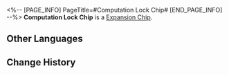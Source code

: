 <%-- [PAGE_INFO]
PageTitle=#Computation Lock Chip#
[END_PAGE_INFO] --%>
{{Item Infobox
|id          = 250228
|image       = Item Computation Lock Chip.png
|type        = Expansion Chip
|invCategory = 
|rarity      = 4
|effect      = Greatly increases ATK, but disables Ultimate.
|description = A game item in Aetherium Wars. Aether Spirits will gain a special enhanced ability after equipping it.
}}
'''Computation Lock Chip''' is a [[Expansion Chip]].

==Other Languages==
{{Other Languages
|en   = Computation Lock Chip
|zhs  = 算力锁定芯片
|zht  = 算力鎖定晶片
|ja   = チップ「計算力ロック」
|ko   = 계산력 잠금 칩
|es   = Chip de bloqueo informático
|fr   = Puce de verrouillage des calculs
|ru   = Чип блокировки вычислений
|th   = ชิปล็อกการคำนวณ
|vi   = Chip Khóa Tính Toán
|de   = Chip: Berechnungssperre
|id   = Computation Lock Chip
|pt   = Chip de Bloqueio de Computação
}}

==Change History==
{{Change History|2.0}}